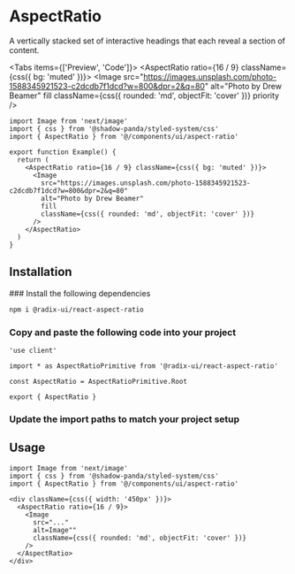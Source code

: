 
# AspectRatio

A vertically stacked set of interactive headings that each reveal a section of content.

<Tabs items={['Preview', 'Code']}>
  <Tab>
    <Preview>
      <AspectRatio ratio={16 / 9} className={css({ bg: 'muted' })}>
        <Image
          src="https://images.unsplash.com/photo-1588345921523-c2dcdb7f1dcd?w=800&dpr=2&q=80"
          alt="Photo by Drew Beamer"
          fill
          className={css({ rounded: 'md', objectFit: 'cover' })}
          priority
        />
      </AspectRatio>
    </Preview>
  </Tab>
  <Tab>

```tsx copy
import Image from 'next/image'
import { css } from '@shadow-panda/styled-system/css'
import { AspectRatio } from '@/components/ui/aspect-ratio'

export function Example() {
  return (
    <AspectRatio ratio={16 / 9} className={css({ bg: 'muted' })}>
      <Image
        src="https://images.unsplash.com/photo-1588345921523-c2dcdb7f1dcd?w=800&dpr=2&q=80"
        alt="Photo by Drew Beamer"
        fill
        className={css({ rounded: 'md', objectFit: 'cover' })}
      />
    </AspectRatio>
  )
}
```

  </Tab>
</Tabs>

## Installation

<Steps>
### Install the following dependencies

```bash npm2yarn copy
npm i @radix-ui/react-aspect-ratio
```

### Copy and paste the following code into your project

```tsx filename="components/ui/aspect-ratio.tsx" copy
'use client'

import * as AspectRatioPrimitive from '@radix-ui/react-aspect-ratio'

const AspectRatio = AspectRatioPrimitive.Root

export { AspectRatio }
```

### Update the import paths to match your project setup

</Steps>

## Usage

```tsx copy
import Image from 'next/image'
import { css } from '@shadow-panda/styled-system/css'
import { AspectRatio } from '@/components/ui/aspect-ratio'
```

```tsx copy
<div className={css({ width: '450px' })}>
  <AspectRatio ratio={16 / 9}>
    <Image
      src="..."
      alt=Image""
      className={css({ rounded: 'md', objectFit: 'cover' })}
    />
  </AspectRatio>
</div>
```
